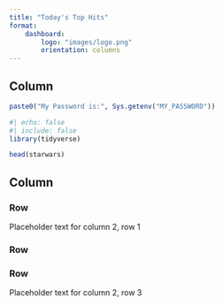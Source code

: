 ```yaml
---
title: "Today's Top Hits"
format:
    dashboard: 
        logo: "images/logo.png"
        orientation: columns
---
```


## Column {width="35%"}

```r
paste0("My Password is:", Sys.getenv("MY_PASSWORD"))
```


```r
#| echo: false
#| include: false
library(tidyverse)
```

```r
head(starwars)
```



## Column {width="65%"}


### Row {height="10%"}

Placeholder text for column 2, row 1

### Row {height="70%"}

### Row {height="20%"}

Placeholder text for column 2, row 3

